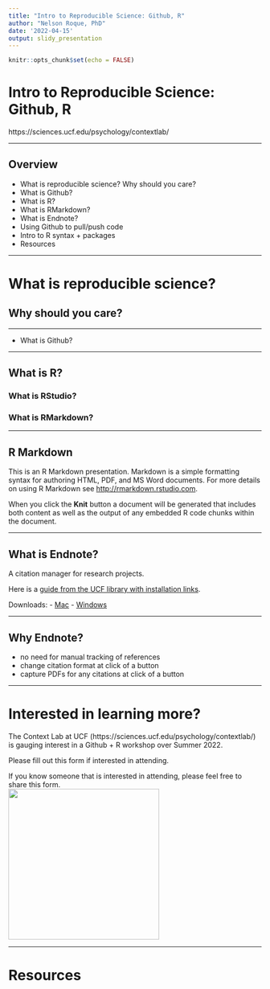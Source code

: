 ```yaml
---
title: "Intro to Reproducible Science: Github, R"
author: "Nelson Roque, PhD"
date: '2022-04-15'
output: slidy_presentation
---
```


```r
knitr::opts_chunk$set(echo = FALSE)
```

# Intro to Reproducible Science: Github, R

https://sciences.ucf.edu/psychology/contextlab/

---

## Overview

- What is reproducible science? Why should you care?
- What is Github?
- What is R? 
- What is RMarkdown?
- What is Endnote?
- Using Github to pull/push code
- Intro to R syntax + packages
- Resources

---

# What is reproducible science?

## Why should you care?

---

- What is Github?

---

## What is R? 

### What is RStudio?

### What is RMarkdown?

---

## R Markdown

This is an R Markdown presentation. Markdown is a simple formatting syntax for authoring HTML, PDF, and MS Word documents. For more details on using R Markdown see <http://rmarkdown.rstudio.com>.

When you click the **Knit** button a document will be generated that includes both content as well as the output of any embedded R code chunks within the document.

---

## What is Endnote?

A citation manager for research projects. 

Here is a [guide from the UCF library with installation links](https://guides.ucf.edu/citations-endnote).

Downloads:
  - [Mac](http://ezproxy.library.ucf.edu/loggedin/EndNote20SiteInstaller.zip)
  - [Windows](http://ezproxy.library.ucf.edu/loggedin/EndNote20.zip)

---

## Why Endnote?
  - no need for manual tracking of references
  - change citation format at click of a button
  - capture PDFs for any citations at click of a button

---

# Interested in learning more?

The Context Lab at UCF (https://sciences.ucf.edu/psychology/contextlab/) is gauging interest in a Github + R workshop over Summer 2022. 

Please fill out this form if interested in attending. 

If you know someone that is interested in attending, please feel free to share this form.
<br>
<img src="images/workshop_qr.png" height="300px" width="300px">

---

# Resources
